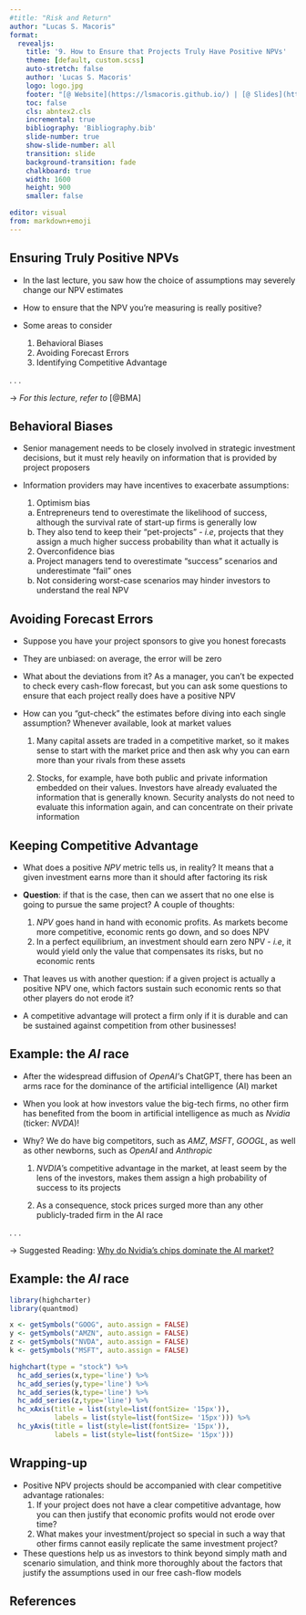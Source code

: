 ```yaml
---
#title: "Risk and Return"
author: "Lucas S. Macoris"
format:
  revealjs:
    title: '9. How to Ensure that Projects Truly Have Positive NPVs'
    theme: [default, custom.scss]
    auto-stretch: false
    author: 'Lucas S. Macoris'
    logo: logo.jpg
    footer: "[@ Website](https://lsmacoris.github.io/) | [@ Slides](https://lsmacoris.github.io/handouts.html) | [@ Office-hour appointments](https://calendly.com/lucas-macoris-fgv/appointment-lsm)"
    toc: false
    cls: abntex2.cls
    incremental: true
    bibliography: 'Bibliography.bib'
    slide-number: true
    show-slide-number: all
    transition: slide
    background-transition: fade
    chalkboard: true
    width: 1600
    height: 900
    smaller: false

editor: visual
from: markdown+emoji
---
```


## Ensuring Truly Positive NPVs

-   In the last lecture, you saw how the choice of assumptions may severely change our NPV estimates

-   How to ensure that the NPV you're measuring is really [positive]{.green}?

-   Some areas to consider

    1.  Behavioral Biases
    2.  Avoiding Forecast Errors
    3.  Identifying Competitive Advantage

. . .

$\rightarrow$ *For this lecture, refer to* [@BMA]

## Behavioral Biases

-   Senior management needs to be closely involved in strategic investment decisions, but it must rely heavily on information that is provided by project proposers

-   Information providers may have incentives to exacerbate assumptions:

    1.  Optimism bias

    <!-- -->

    a.  Entrepreneurs tend to overestimate the likelihood of success, although the survival rate of start-up firms is generally low
    b.  They also tend to keep their "pet-projects" - *i.e*, projects that they assign a much higher success probability than what it actually is

    <!-- -->

    2.  Overconfidence bias

    <!-- -->

    a.  Project managers tend to overestimate ["success"]{.green} scenarios and underestimate ["fail"]{.red} ones
    b.  Not considering worst-case scenarios may hinder investors to understand the real NPV

## Avoiding Forecast Errors

-   Suppose you have your project sponsors to give you [honest]{.blue} forecasts

-   They are unbiased: on average, the error will be zero

-   What about the deviations from it? As a manager, you can't be expected to check every cash-flow forecast, but you can ask some questions to ensure that each project really does have a positive NPV

-   How can you "gut-check" the estimates before diving into each single assumption? Whenever available, look at market values

    1.  Many capital assets are traded in a competitive market, so it makes sense to start with the market price and then ask why you can earn more than your rivals from these assets

    2.  Stocks, for example, have both public and private information embedded on their values. Investors have already evaluated the information that is generally known. Security analysts do not need to evaluate this information again, and can concentrate on their private information

## Keeping Competitive Advantage

-   What does a positive *NPV* metric tells us, in reality? It means that a given investment earns [more]{.green} than it should after factoring its risk

-   **Question**: if that is the case, then can we assert that no one else is going to pursue the same project? A couple of thoughts:

    1.  *NPV* goes hand in hand with economic profits. As markets become more competitive, economic rents go down, and so does NPV
    2.  In a perfect equilibrium, an investment should earn zero NPV - *i.e*, it would yield only the value that compensates its risks, but no economic rents

-   That leaves us with another question: if a given project is actually a [positive]{.green} NPV one, which factors [sustain]{.blue} such economic rents so that other players do not erode it?

-   A [competitive advantage]{.blue} will protect a firm only if it is durable and can be sustained against competition from other businesses!

## Example: the *AI* race

-   After the widespread diffusion of *OpenAI'*s ChatGPT, there has been an arms race for the dominance of the artificial intelligence (AI) market

-   When you look at how investors value the big-tech firms, no other firm has benefited from the boom in artificial intelligence as much as *Nvidia* (ticker: *NVDA*)!

-   Why? We do have big competitors, such as *AMZ*, *MSFT*, *GOOGL*, as well as other newborns, such as *OpenAI* and *Anthropic*

    1.  *NVDIA*'s competitive advantage in the market, at least seem by the lens of the investors, makes them assign a high probability of success to its projects

    2.  As a consequence, stock prices surged more than any other publicly-traded firm in the AI race

. . .

$\rightarrow$ Suggested Reading: [Why do Nvidia's chips dominate the AI market?](https://www.economist.com/the-economist-explains/2024/02/27/why-do-nvidias-chips-dominate-the-ai-market?utm_medium=cpc.adword.pd&utm_source=google&ppccampaignID=19495686130&ppcadID=&utm_campaign=a.22brand_pmax&utm_content=conversion.direct-response.anonymous&gad_source=1&gclid=CjwKCAjwxLKxBhA7EiwAXO0R0FyLvGBMotJqvjewnQYweJ-kvWu-OClwb9bbO3S97TzfuuzngVBFVxoCKNgQAvD_BwE&gclsrc=aw.ds)

## Example: the *AI* race

```r
library(highcharter)
library(quantmod)

x <- getSymbols("GOOG", auto.assign = FALSE)
y <- getSymbols("AMZN", auto.assign = FALSE)
z <- getSymbols("NVDA", auto.assign = FALSE)
k <- getSymbols("MSFT", auto.assign = FALSE)

highchart(type = "stock") %>% 
  hc_add_series(x,type='line') %>% 
  hc_add_series(y,type='line') %>%
  hc_add_series(k,type='line') %>%
  hc_add_series(z,type='line') %>%
  hc_xAxis(title = list(style=list(fontSize= '15px')),
           labels = list(style=list(fontSize= '15px'))) %>%
  hc_yAxis(title = list(style=list(fontSize= '15px')),
           labels = list(style=list(fontSize= '15px')))

```

## Wrapping-up

-   Positive NPV projects should be accompanied with clear competitive advantage rationales:
    1.  If your project does not have a clear competitive advantage, how you can then justify that economic profits would not erode over time?
    2.  What makes your investment/project so special in such a way that other firms cannot easily replicate the same investment project?
-   These questions help us as investors to think beyond simply math and scenario simulation, and think more thoroughly about the factors that justify the assumptions used in our free cash-flow models

## References
